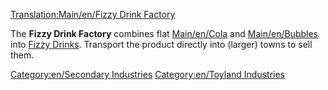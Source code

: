 [[Translation:Main/en/Fizzy Drink Factory]]
{{en/Industries|image=FizzyDrinkFactory.png
|name=Fizzy Drink Factory
|climates=[[Main/en/Climates#Toyland|Toyland]]
|accepts=[[Main/en/Cola]],[[Main/en/Bubbles]]
|produces=[[Main/en/Fizzy Drinks]]
|notes=Not present in other [[Main/en/Climates]].
}}

The '''Fizzy Drink Factory''' combines flat [[Main/en/Cola]] and [[Main/en/Bubbles]] into [[Main/en/Fizzy Drinks|Fizzy Drinks]]. Transport the product directly into (larger) towns to sell them.

{{en/Navbox Industries}}

[[Category:en/Secondary Industries]]
[[Category:en/Toyland Industries]]